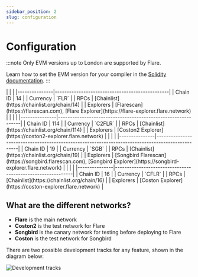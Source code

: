```yaml
---
sidebar_position: 2
slug: configuration
---
```


# Configuration

:::note
Only EVM versions up to London are supported by Flare.

Learn how to set the EVM version for your compiler in the [Solidity documentation](https://docs.soliditylang.org/en/latest/using-the-compiler.html#setting-the-evm-version-to-target).
:::

<Tabs>
  <TabItem value="flare" label="Flare" default>
    |               |                                                |
    |---------------|------------------------------------------------|
    | Chain ID      | 14                                             |
    | Currency  | `FLR`                                          |
    | RPCs          | [Chainlist](https://chainlist.org/chain/14)    |
    | Explorers     | [Flarescan](https://flarescan.com), [Flare Explorer](https://flare-explorer.flare.network) |

  </TabItem>
  <TabItem value="coston2" label="Flare Testnet (Coston2)">
    |               |                                                              |
    |---------------|--------------------------------------------------------------|
    | Chain ID      | 114                                                          |
    | Currency  | `C2FLR`                                                       |
    | RPCs          | [Chainlist](https://chainlist.org/chain/114)                 |
    | Explorers     | [Coston2 Explorer](https://coston2-explorer.flare.network) |

  </TabItem>
    <TabItem value="songbird" label="Songbird">
    |               |                                                                 |
    |---------------|--------------------------------------------------------------------------------------------------|
    | Chain ID      | 19                                                 |
    | Currency  | `SGB`                                                                                            |
    | RPCs          | [Chainlist](https://chainlist.org/chain/19)                                                      |
    | Explorers     | [Songbird Flarescan](https://songbird.flarescan.com), [Songbird Explorer](https://songbird-explorer.flare.network)  |

  </TabItem>
  <TabItem value="coston" label="Songbird Testnet (Coston)">
    |               |                                                            |
    |---------------|------------------------------------------------------------|
    | Chain ID      | 16                                                         |
    | Currency  | `CFLR`                                                     |
    | RPCs          | [Chainlist](https://chainlist.org/chain/16)                |
    | Explorers     | [Coston Explorer](https://coston-explorer.flare.network) |

  </TabItem>

</Tabs>

## What are the different networks?

- **Flare** is the main network
- **Coston2** is the test network for Flare
- **Songbird** is the canary network for testing before deploying to Flare
- **Coston** is the test network for Songbird

There are two possible development tracks for any feature, shown in the diagram below:

![Development tracks](img/development-tracks.png)
